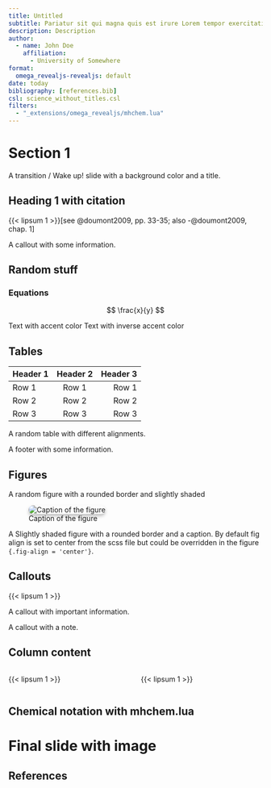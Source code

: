 ```yaml
---
title: Untitled
subtitle: Pariatur sit qui magna quis est irure Lorem tempor exercitation mollit incididunt. Proident Lorem aliqua esse do velit ea ullamco ea laborum deserunt.
description: Description
author:
  - name: John Doe
    affiliation: 
      - University of Somewhere
format:
  omega_revealjs-revealjs: default
date: today
bibliography: [references.bib]
csl: science_without_titles.csl
filters: 
  - "_extensions/omega_revealjs/mhchem.lua"
---
```


# Section 1 {background-color="#496985" background-size="cover" background-position="center" background-repeat="no-repeat"}

A transition / Wake up! slide with a background color and a title.

## Heading 1 with citation

{{< lipsum 1 >}}[see @doumont2009, pp. 33-35; also -@doumont2009, chap. 1]

::: aside

A callout with some information.

:::

## Random stuff

### Equations

$$
\frac{x}{y}
$$

[Text with accent color]{.accent}
[Text with inverse accent color]{.inv_accent}

## Tables

| Header 1 | Header 2 | Header 3 |
| :-------- | :------: | -------: |
| Row 1    |  Row 1   |    Row 1 |
| Row 2    |  Row 2   |    Row 2 |
| Row 3    |  Row 3   |    Row 3 |

A random table with different alignments.

::: footer

A footer with some information.

:::

## Figures

A random figure with a rounded border and slightly shaded


![Caption of the figure]({{< placeholder 400 400 format=svg >}}){fig-align="center" style="border-radius: 10px; box-shadow: 0px 4px 6px rgba(0, 0, 0, 0.25);" width=100%,}

A Slightly shaded figure with a rounded border and a caption. By default fig align is set to center from the scss file but could be overridden in the figure `{.fig-align = 'center'}`.


## Callouts

{{< lipsum 1 >}}

::: {.callout-important}
A callout with important information.
:::

::: {.callout-note}
A callout with a note.
:::


## Column content

::: {.columns}
::: {.column}
{{< lipsum 1 >}}
:::
::: {.column}
{{< lipsum 1 >}}
:::
:::

## Chemical notation with mhchem.lua

\ce{H2O}

# Final slide with image {background-image="https://picsum.photos/id/29/4000/2670" background-size="cover" background-position="center" background-repeat="no-repeat"}

## References
